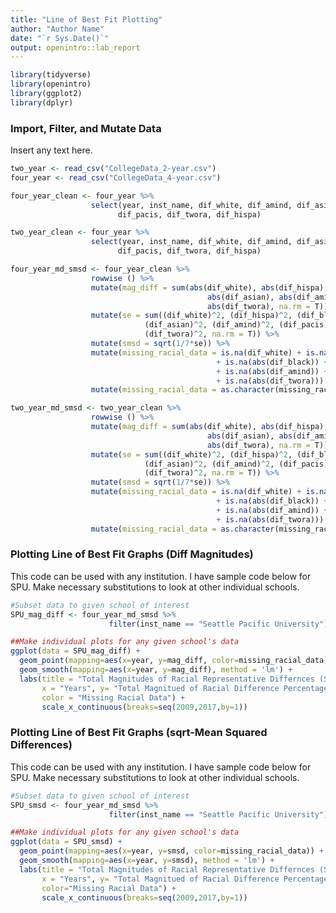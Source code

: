```yaml
---
title: "Line of Best Fit Plotting"
author: "Author Name"
date: "`r Sys.Date()`"
output: openintro::lab_report
---
```


```r
library(tidyverse)
library(openintro)
library(ggplot2)
library(dplyr)
```

### Import, Filter, and Mutate Data

Insert any text here.

```r
two_year <- read_csv("CollegeData_2-year.csv")
four_year <- read_csv("CollegeData_4-year.csv")

four_year_clean <- four_year %>%
                  select(year, inst_name, dif_white, dif_amind, dif_asian, dif_black,
                        dif_pacis, dif_twora, dif_hispa)

two_year_clean <- four_year %>%
                  select(year, inst_name, dif_white, dif_amind, dif_asian, dif_black,
                        dif_pacis, dif_twora, dif_hispa)

four_year_md_smsd <- four_year_clean %>%
                  rowwise () %>%
                  mutate(mag_diff = sum(abs(dif_white), abs(dif_hispa), abs(dif_black),
                                            abs(dif_asian), abs(dif_amind), abs(dif_pacis),
                                            abs(dif_twora), na.rm = T)) %>%
                  mutate(se = sum((dif_white)^2, (dif_hispa)^2, (dif_black)^2, 
                              (dif_asian)^2, (dif_amind)^2, (dif_pacis)^2,
                              (dif_twora)^2, na.rm = T)) %>%
                  mutate(smsd = sqrt(1/7*se)) %>%
                  mutate(missing_racial_data = is.na(dif_white) + is.na(abs(dif_hispa)) 
                                              + is.na(abs(dif_black)) + is.na(abs(dif_asian)) 
                                              + is.na(abs(dif_amind)) + is.na(abs(dif_pacis))
                                              + is.na(abs(dif_twora))) %>%
                  mutate(missing_racial_data = as.character(missing_racial_data))

two_year_md_smsd <- two_year_clean %>%
                  rowwise () %>%
                  mutate(mag_diff = sum(abs(dif_white), abs(dif_hispa), abs(dif_black),
                                            abs(dif_asian), abs(dif_amind), abs(dif_pacis),
                                            abs(dif_twora), na.rm = T)) %>%
                  mutate(se = sum((dif_white)^2, (dif_hispa)^2, (dif_black)^2, 
                              (dif_asian)^2, (dif_amind)^2, (dif_pacis)^2,
                              (dif_twora)^2, na.rm = T)) %>%
                  mutate(smsd = sqrt(1/7*se)) %>%
                  mutate(missing_racial_data = is.na(dif_white) + is.na(abs(dif_hispa)) 
                                              + is.na(abs(dif_black)) + is.na(abs(dif_asian)) 
                                              + is.na(abs(dif_amind)) + is.na(abs(dif_pacis))
                                              + is.na(abs(dif_twora))) %>%
                  mutate(missing_racial_data = as.character(missing_racial_data))
```


### Plotting Line of Best Fit Graphs (Diff Magnitudes)

This code can be used with any institution. I have sample code below for SPU. Make necessary substitutions to look at other individual schools. 

```r
#Subset data to given school of interest
SPU_mag_diff <- four_year_md_smsd %>%
                      filter(inst_name == "Seattle Pacific University")

##Make individual plots for any given school's data
ggplot(data = SPU_mag_diff) +
  geom_point(mapping=aes(x=year, y=mag_diff, color=missing_racial_data)) +
  geom_smooth(mapping=aes(x=year, y=mag_diff), method = 'lm') +
  labs(title = "Total Magnitudes of Racial Representative Differnces (SPU)",
       x = "Years", y= "Total Magnitued of Racial Difference Percentages",
       color = "Missing Racial Data") +
       scale_x_continuous(breaks=seq(2009,2017,by=1))
```


### Plotting Line of Best Fit Graphs (sqrt-Mean Squared Differences)

This code can be used with any institution. I have sample code below for SPU. Make necessary substitutions to look at other individual schools. 

```r
#Subset data to given school of interest
SPU_smsd <- four_year_md_smsd %>%
                      filter(inst_name == "Seattle Pacific University")

##Make individual plots for any given school's data
ggplot(data = SPU_smsd) +
  geom_point(mapping=aes(x=year, y=smsd, color=missing_racial_data)) +
  geom_smooth(mapping=aes(x=year, y=smsd), method = 'lm') +
  labs(title = "Total Magnitudes of Racial Representative Differnces (SPU)",
       x = "Years", y= "Total Magnitued of Racial Difference Percentages",
       color="Missing Racial Data") +
       scale_x_continuous(breaks=seq(2009,2017,by=1))
```
